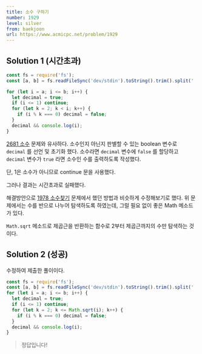 ```yaml
---
title: 소수 구하기
number: 1929
level: silver
from: baekjoon
url: https://www.acmicpc.net/problem/1929
---
```


## Solution 1 (시간초과)

```js
const fs = require('fs');
const [a, b] = fs.readFileSync('dev/stdin').toString().trim().split(' ').map(Number);

for (let i = a; i <= b; i++) {
  let decimal = true;
  if (i <= 1) continue;
  for (let k = 2; k < i; k++) {
    if (i % k === 0) decimal = false;
  }
  decimal && console.log(i);
}
```

[2681 소수](https://thisyujeong.github.io/TIL/algorithm/baekjoon/2681.html) 문제와 유사하다. 소수인지 아닌지 판별할 수 있는 boolean 변수로 `decimal` 를 선언 및 초기화 했다. 소수라면 `decimal` 변수에 `false` 를 할당하고 `decimal` 변수가 `true` 라면 소수인 수를 출력하도록 작성했다.

단, 1은 소수가 아니므로 continue 문을 사용했다.

그러나 결과는 시간초과로 실패했다.

해결방안으로 [1978 소수찾기](https://thisyujeong.github.io/TIL/algorithm/baekjoon/1978.html) 문제에서 했던 방법과 비슷하게 수정해보기로 했다. 위 문제에서는 수를 반으로 나누어 탐색하도록 하였는데, 그럴 필요 없이 좋은 Math 메소드가 있다.

`Math.sqrt` 메소드로 제곱근을 반환하는 함수로 2부터 제곱근까지의 수만 탐색하는 것이다.

## Solution 2 (성공)

수정하여 제출한 풀이이다.

```js
const fs = require('fs');
const [a, b] = fs.readFileSync('dev/stdin').toString().trim().split(' ').map(Number);
for (let i = a; i <= b; i++) {
  let decimal = true;
  if (i <= 1) continue;
  for (let k = 2; k <= Math.sqrt(i); k++) {
    if (i % k === 0) decimal = false;
  }
  decimal && console.log(i);
}
```

> 정답입니다!
